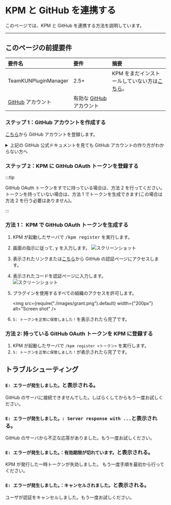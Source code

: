 # KPM と GitHub を連携する

このページでは、KPM と GitHub を連携する方法を説明しています。

---

## このページの前提要件

| 要件名                                      | 要件                                               | 摘要                                                                                      |
| :------------------------------------------ | :------------------------------------------------- | :---------------------------------------------------------------------------------------- |
| TeamKUNPluginManager                        | 2.5+                                               | KPM をまだインストールしていない方は[こちら](/docs/use-kpm/getting-started/install.mdx)。 |
| [GitHub](https://www.github.com) アカウント | 有効な [GitHub](https://www.github.com) アカウント |                                                                                           |

### ステップ 1：GitHub アカウントを作成する

[こちら](https://docs.github.com/ja/get-started/signing-up-for-github/signing-up-for-a-new-github-account)から GitHub アカウントを登録します。

<details>
    <summary>上記の GitHub 公式ドキュメントを見ても GitHub アカウントの作り方がわからない方へ</summary>

[Google](https://www.google.com) で物事を検索する力をつけましょう！
基本的に [Google](https://www.google.co.jp) は安全で、あなたの味方です。  
あなたがサーバ管理初心者でも、またそうでなくても、[Google](https://www.google.it/) はあなたをあらゆる面でサポートします。  
まずは [Google](https://www.google.jp)で「GitHub 登録方法」で検索してみましょう。

:::tip

検索クエリを入力するのが面倒くさい怠惰な人用に\*\*[一瞬で検索できるリンク](https://letmegooglethat.com/?q=GitHub+%E7%99%BB%E9%8C%B2%E6%96%B9%E6%B3%95)\*\*を用意しました！
[Google](https://www.google.com.hk/?hl=ja) で検索をするためにあなたを導いてくれます。画面上の矢印と文字と [Google](https://www.google.com/search?q=%E3%82%B0%E3%83%BC%E3%82%B0%E3%83%AB) に従いましょう。

:::

</details>

### ステップ 2：KPM に GitHub OAuth トークンを登録する

:::tip

GitHub OAuth トークンをすでに持っている場合は、方法 2 を行ってください。
トークンを持っていない場合は、方法 1 でトークンを生成できます(この場合は方法 2 を行う必要はありません)。

:::

### 方法 1： KPM で GitHub OAuth トークンを生成する

1. KPM が起動したサーバで <kbd>/kpm register</kbd> を実行します。
2. 画面の指示に従って, <kbd>y</kbd> を入力します。
   ![スクリーンショット](images/confirm.png)
3. 表示されたリンクまたは[こちら](https://www.github.com/login/device)から GitHub の認証ページにアクセスします。
4. 表示されたコードを認証ページに入力します。  
   ![スクリーンショット](images/confirm.png)
5. プラグインを使用するすべての組織のアクセスを許可します。

   <img src={require("./images/grant.png").default} width={"200px"} alt="Screen shot" />

6. `S: トークンを正常に保管しました！`を表示されたら完了です。

### 方法 2: 持っている GitHub OAuth トークンを KPM に登録する

1. KPM が起動したサーバで `/kpm register <トークン>` を実行します。
2. `S: トークンを正常に保管しました！`が表示されたら完了です。

## トラブルシューティング

### `E: エラーが発生しました。`と表示される。

GitHub のサーバに接続できませんでした。しばらくしてからもう一度お試しください。

### `E: エラーが発生しました。: Server response with ...`と表示される。

GitHub のサーバから不正な応答がありました。もう一度お試しください。

### `E: エラーが発生しました。：有効期限が切れています。`と表示される。

KPM が発行した一時トークンが失効しました。 もう一度手順を最初から行ってください。

### `E: エラーが発生しました。：キャンセルされました。`と表示される。

ユーザが認証をキャンセルしました。もう一度お試しください。
